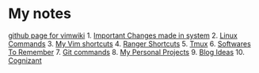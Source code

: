 = My notes =
[[https://github.com/vimwiki/vimwiki|github page for vimwiki]]
1. [[Important Changes made in system]]
2. [[Linux Commands]]
3. [[My Vim shortcuts]]
4. [[Ranger Shortcuts]]
5. [[Tmux]]
6. [[Softwares To Remember]]
7. [[Git commands]]
8. [[My Personal Projects]]
9. [[Blog Ideas]]
10. [[Cognizant]]
